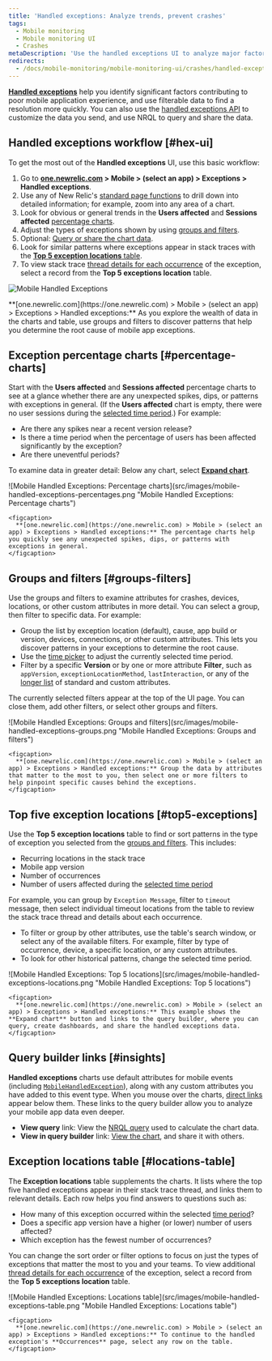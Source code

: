 ```yaml
---
title: 'Handled exceptions: Analyze trends, prevent crashes'
tags:
  - Mobile monitoring
  - Mobile monitoring UI
  - Crashes
metaDescription: 'Use the handled exceptions UI to analyze major factors contributing to poor mobile app experience, and use filterable data to find a resolution.'
redirects:
  - /docs/mobile-monitoring/mobile-monitoring-ui/crashes/handled-exceptions-prevent-crashes
---
```


[**Handled exceptions**](/docs/mobile-monitoring/mobile-monitoring-ui/crashes/introduction-mobile-handled-exceptions) help you identify significant factors contributing to poor mobile application experience, and use filterable data to find a resolution more quickly. You can also use the [handled exceptions API](/docs/mobile-monitoring/mobile-monitoring-ui/crashes/introduction-mobile-handled-exceptions#hex-api) to customize the data you send, and use NRQL to query and share the data.

## Handled exceptions workflow [#hex-ui]

To get the most out of the **Handled exceptions** UI, use this basic workflow:

1. Go to **[one.newrelic.com](https://one.newrelic.com) > Mobile > (select an app) > Exceptions > Handled exceptions**.
2. Use any of New Relic's [standard page functions](/docs/data-analysis/user-interface-functions/view-your-data/standard-page-functions) to drill down into detailed information; for example, zoom into any area of a chart.
3. Look for obvious or general trends in the **Users affected** and **Sessions affected** [percentage charts](#percentage-charts).
4. Adjust the types of exceptions shown by using [groups and filters](#groups-filters).
5. Optional: [Query or share the chart data](#insights).
6. Look for similar patterns where exceptions appear in stack traces with the [**Top 5 exception locations** table](#top5-exceptions).
7. To view stack trace [thread details for each occurrence](/docs/mobile-monitoring/mobile-monitoring-ui/crashes/handled-exceptions-occurrences) of the exception, select a record from the **Top 5 exceptions location** table.

![Mobile Handled Exceptions](src/images/mobile-handled-exceptions-ui.png 'Mobile Handled Exceptions')

<figcaption>
  **[one.newrelic.com](https://one.newrelic.com) > Mobile > (select an app) >
  Exceptions > Handled exceptions:** As you explore the wealth of data in the
  charts and table, use groups and filters to discover patterns that help you
  determine the root cause of mobile app exceptions.
</figcaption>

## Exception percentage charts [#percentage-charts]

Start with the **Users affected** and **Sessions affected** percentage charts to see at a glance whether there are any unexpected spikes, dips, or patterns with exceptions in general. (If the **Users affected** chart is empty, there were no user sessions during the [selected time period](/docs/apm/new-relic-apm/ui-functions/time-picker-setting-time-periods-view-data).) For example:

- Are there any spikes near a recent version release?
- Is there a time period when the percentage of users has been affected significantly by the exception?
- Are there uneventful periods?

To examine data in greater detail: Below any chart, select [**Expand chart**](#top5-image).

<CollapserGroup>
  <Collapser
    id="percentage-charts-image"
    title="Exception percentage charts example"
  >
    ![Mobile Handled Exceptions: Percentage charts](src/images/mobile-handled-exceptions-percentages.png "Mobile Handled Exceptions: Percentage charts")

    <figcaption>
      **[one.newrelic.com](https://one.newrelic.com) > Mobile > (select an app) > Exceptions > Handled exceptions:** The percentage charts help you quickly see any unexpected spikes, dips, or patterns with exceptions in general.
    </figcaption>

  </Collapser>
</CollapserGroup>

## Groups and filters [#groups-filters]

Use the groups and filters to examine attributes for crashes, devices, locations, or other custom attributes in more detail. You can select a group, then filter to specific data. For example:

- Group the list by exception location (default), cause, app build or version, devices, connections, or other custom attributes. This lets you discover patterns in your exceptions to determine the root cause.
- Use the [time picker](/docs/apm/new-relic-apm/ui-functions/time-picker-setting-time-periods-view-data) to adjust the currently selected time period.
- Filter by a specific **Version** or by one or more attribute **Filter**, such as `appVersion`, `exceptionLocationMethod`, `lastInteraction`, or any of the [longer list](/docs/insights/insights-data-sources/default-data/mobile-events-attributes) of standard and custom attributes.

The currently selected filters appear at the top of the UI page. You can close them, add other filters, or select other groups and filters.

<CollapserGroup>
  <Collapser
    id="groups-filters-image"
    title="Groups and filters example"
  >
    ![Mobile Handled Exceptions: Groups and filters](src/images/mobile-handled-exceptions-groups.png "Mobile Handled Exceptions: Groups and filters")

    <figcaption>
      **[one.newrelic.com](https://one.newrelic.com) > Mobile > (select an app) > Exceptions > Handled exceptions:** Group the data by attributes that matter to the most to you, then select one or more filters to help pinpoint specific causes behind the exceptions.
    </figcaption>

  </Collapser>
</CollapserGroup>

## Top five exception locations [#top5-exceptions]

Use the **Top 5 exception locations** table to find or sort patterns in the type of exception you selected from the [groups and filters](#groups-filters). This includes:

- Recurring locations in the stack trace
- Mobile app version
- Number of occurrences
- Number of users affected during the [selected time period](/docs/apm/new-relic-apm/ui-functions/time-picker-setting-time-periods-view-data)

For example, you can group by `Exception Message`, filter to `timeout` message, then select individual timeout locations from the table to review the stack trace thread and details about each occurrence.

- To filter or group by other attributes, use the table's search window, or select any of the available filters. For example, filter by type of occurrence, device, a specific location, or any custom attributes.
- To look for other historical patterns, change the selected time period.

<CollapserGroup>
  <Collapser
    id="top5-image"
    title="Top five exception locations example"
  >
    ![Mobile Handled Exceptions: Top 5 locations](src/images/mobile-handled-exceptions-locations.png "Mobile Handled Exceptions: Top 5 locations")

    <figcaption>
      **[one.newrelic.com](https://one.newrelic.com) > Mobile > (select an app) > Exceptions > Handled exceptions:** This example shows the **Expand chart** button and links to the query builder, where you can query, create dashboards, and share the handled exceptions data.
    </figcaption>

  </Collapser>
</CollapserGroup>

## Query builder links [#insights]

**Handled exceptions** charts use default attributes for mobile events (including [`MobileHandledException`](/docs/insights/insights-data-sources/default-data/mobile-events-attributes#mobilehandledexception-attributes)), along with any custom attributes you have added to this event type. When you mouse over the charts, [direct links](#top5-image) appear below them. These links to the query builder allow you to analyze your mobile app data even deeper.

- **View query** link: View the [NRQL query](/docs/insights/new-relic-insights/using-new-relic-query-language/using-nrql) used to calculate the chart data.
- **View in query builder** link: [View the chart](/docs/insights/new-relic-insights/using-insights-interface/query-page-creating-editing-nrql-queries), and share it with others.

## Exception locations table [#locations-table]

The **Exception locations** table supplements the charts. It lists where the top five handled exceptions appear in their stack trace thread, and links them to relevant details. Each row helps you find answers to questions such as:

- How many of this exception occurred within the selected [time period](#time-period)?
- Does a specific app version have a higher (or lower) number of users affected?
- Which exception has the fewest number of occurrences?

You can change the sort order or filter options to focus on just the types of exceptions that matter the most to you and your teams. To view additional [thread details for each occurrence](/docs/mobile-monitoring/mobile-monitoring-ui/crashes/handled-exceptions-occurrences) of the exception, select a record from the **Top 5 exceptions location** table.

<CollapserGroup>
  <Collapser
    id="table-image"
    title="Exception locations table example"
  >
    ![Mobile Handled Exceptions: Locations table](src/images/mobile-handled-exceptions-table.png "Mobile Handled Exceptions: Locations table")

    <figcaption>
      **[one.newrelic.com](https://one.newrelic.com) > Mobile > (select an app) > Exceptions > Handled exceptions:** To continue to the handled exception's **Occurrences** page, select any row on the table.
    </figcaption>

  </Collapser>
</CollapserGroup>
